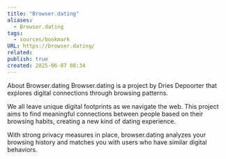 ```yaml
---
title: "Browser.dating"
aliases:
  - Browser.dating
tags:
  - sources/bookmark
URL: https://browser.dating/
related:
publish: true
created: 2025-06-07 08:34
---
```


About Browser.dating
Browser.dating is a project by Dries Depoorter that explores digital connections through browsing patterns.

We all leave unique digital footprints as we navigate the web. This project aims to find meaningful connections between people based on their browsing habits, creating a new kind of dating experience.

With strong privacy measures in place, browser.dating analyzes your browsing history and matches you with users who have similar digital behaviors.
